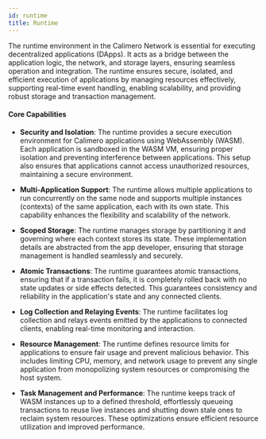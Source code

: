 ```yaml
---
id: runtime
title: Runtime
---
```


The runtime environment in the Calimero Network is essential for executing decentralized applications (DApps). It acts as a bridge between the application logic, the network, and storage layers, ensuring seamless operation and integration. The runtime ensures secure, isolated, and efficient execution of applications by managing resources effectively, supporting real-time event handling, enabling scalability, and providing robust storage and transaction management.

#### Core Capabilities

- **Security and Isolation**: The runtime provides a secure execution environment for Calimero applications using WebAssembly (WASM). Each application is sandboxed in the WASM VM, ensuring proper isolation and preventing interference between applications. This setup also ensures that applications cannot access unauthorized resources, maintaining a secure environment.

- **Multi-Application Support**: The runtime allows multiple applications to run concurrently on the same node and supports multiple instances (contexts) of the same application, each with its own state. This capability enhances the flexibility and scalability of the network.

- **Scoped Storage**: The runtime manages storage by partitioning it and governing where each context stores its state. These implementation details are abstracted from the app developer, ensuring that storage management is handled seamlessly and securely.

- **Atomic Transactions**: The runtime guarantees atomic transactions, ensuring that if a transaction fails, it is completely rolled back with no state updates or side effects detected. This guarantees consistency and reliability in the application's state and any connected clients.

- **Log Collection and Relaying Events**: The runtime facilitates log collection and relays events emitted by the applications to connected clients, enabling real-time monitoring and interaction.

- **Resource Management**: The runtime defines resource limits for applications to ensure fair usage and prevent malicious behavior. This includes limiting CPU, memory, and network usage to prevent any single application from monopolizing system resources or compromising the host system.

- **Task Management and Performance**: The runtime keeps track of WASM instances up to a defined threshold, effortlessly queueing transactions to reuse live instances and shutting down stale ones to reclaim system resources. These optimizations ensure efficient resource utilization and improved performance.
